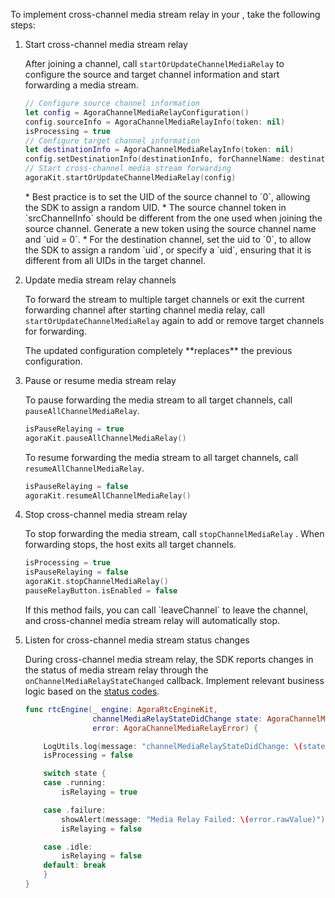To implement cross-channel media stream relay in your <Vpl k="CLIENT" />, take the following steps:

1. Start cross-channel media stream relay 

    After joining a channel, call `startOrUpdateChannelMediaRelay` to configure the source and target channel information and start forwarding a media stream. 

    ```swift
    // Configure source channel information
    let config = AgoraChannelMediaRelayConfiguration()
    config.sourceInfo = AgoraChannelMediaRelayInfo(token: nil)
    isProcessing = true
    // Configure target channel information
    let destinationInfo = AgoraChannelMediaRelayInfo(token: nil)
    config.setDestinationInfo(destinationInfo, forChannelName: destinationChannelName)
    // Start cross-channel media stream forwarding
    agoraKit.startOrUpdateChannelMediaRelay(config)
    ```

    <Admonition type="info" title="information">
    * Best practice is to set the UID of the source channel to `0`, allowing the SDK to assign a random UID.
    * The source channel token in `srcChannelInfo` should be different from the one used when joining the source channel. Generate a new token using the source channel name and `uid = 0`.
    * For the destination channel, set the uid to `0`, to allow the SDK to assign a random `uid`, or specify a `uid`, ensuring that it is different from all UIDs in the target channel.
    </Admonition>

2. Update media stream relay channels

    To forward the stream to multiple target channels or exit the current forwarding channel after starting channel media relay, call `startOrUpdateChannelMediaRelay` again to add or remove target channels for forwarding.

    <Admonition type="caution" title="Note">
    The updated configuration completely **replaces** the previous configuration.
    </Admonition>

3. Pause or resume media stream relay

    To pause forwarding the media stream to all target channels, call `pauseAllChannelMediaRelay`.

    ```swift
    isPauseRelaying = true
    agoraKit.pauseAllChannelMediaRelay()
    ```
    
    To resume forwarding the media stream to all target channels, call `resumeAllChannelMediaRelay`.
    
    ```swift
    isPauseRelaying = false
    agoraKit.resumeAllChannelMediaRelay()
    ```

4. Stop cross-channel media stream relay

    To stop forwarding the media stream, call `stopChannelMediaRelay` . When forwarding stops, the host exits all target channels.

    ```swift
    isProcessing = true
    isPauseRelaying = false
    agoraKit.stopChannelMediaRelay()
    pauseRelayButton.isEnabled = false
    ```
    
    <Admonition type="info" title="Information">
    If this method fails, you can call `leaveChannel` to leave the channel, and cross-channel media stream relay will automatically stop.
    </Admonition>

5. Listen for cross-channel media stream status changes

    During cross-channel media stream relay, the SDK reports changes in the status of media stream relay through the `onChannelMediaRelayStateChanged` callback. Implement relevant business logic based on the [status codes](#status-codes).

    ```swift
    func rtcEngine(_ engine: AgoraRtcEngineKit, 
                   channelMediaRelayStateDidChange state: AgoraChannelMediaRelayState, 
                   error: AgoraChannelMediaRelayError) {
   
        LogUtils.log(message: "channelMediaRelayStateDidChange: \(state.rawValue) error \(error.rawValue)", level: .info)
        isProcessing = false
   
        switch state {
        case .running:
            isRelaying = true
   
        case .failure:
            showAlert(message: "Media Relay Failed: \(error.rawValue)")
            isRelaying = false
   
        case .idle:
            isRelaying = false
        default: break
        }
    }
    ```